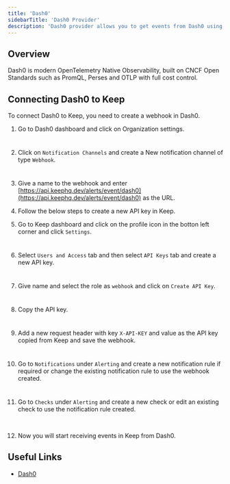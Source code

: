 ```yaml
---
title: 'Dash0'
sidebarTitle: 'Dash0 Provider'
description: 'Dash0 provider allows you to get events from Dash0 using webhooks.'
---
```


## Overview

Dash0 is modern OpenTelemetry Native Observability, built on CNCF Open Standards such as PromQL, Perses and OTLP with full cost control.

## Connecting Dash0 to Keep

To connect Dash0 to Keep, you need to create a webhook in Dash0.

1. Go to Dash0 dashboard and click on Organization settings.

<Frame width="100" height="200">
  <img height="10" src="/images/dash0-provider_1.png" />
</Frame>

2. Click on `Notification Channels` and create a New notification channel of type `Webhook`.

<Frame width="100" height="200">
  <img height="10" src="/images/dash0-provider_2.png" />
</Frame>

3. Give a name to the webhook and enter [https://api.keephq.dev/alerts/event/dash0](https://api.keephq.dev/alerts/event/dash0) as the URL.

4. Follow the below steps to create a new API key in Keep.

5. Go to Keep dashboard and click on the profile icon in the botton left corner and click `Settings`.

<Frame width="100" height="200">
  <img height="10" src="/images/keep-apikey-1.png" />
</Frame>

6. Select `Users and Access` tab and then select `API Keys` tab and create a new API key.

<Frame width="100" height="200">
  <img height="10" src="/images/keep-apikey-2.png" />
</Frame>

7. Give name and select the role as `webhook` and click on `Create API Key`.

<Frame width="100" height="200">
  <img height="10" src="/images/keep-apikey-3.png" />
</Frame>

8. Copy the API key.

<Frame width="100" height="200">
  <img height="10" src="/images/keep-apikey-4.png" />
</Frame>

9. Add a new request header with key `X-API-KEY` and value as the API key copied from Keep and save the webhook.

<Frame width="100" height="200">
  <img height="10" src="/images/dash0-provider_3.png" />
</Frame>

10. Go to `Notifications` under `Alerting` and create a new notification rule if required or change the existing notification rule to use the webhook created.

<Frame width="100" height="200">
  <img height="10" src="/images/dash0-provider_4.png" />
</Frame>

11. Go to `Checks` under `Alerting` and create a new check or edit an existing check to use the notification rule created.

<Frame width="100" height="200">
  <img height="10" src="/images/dash0-provider_5.png" />
</Frame>

<Frame width="100" height="200">
  <img height="10" src="/images/dash0-provider_6.png" />
</Frame>

12. Now you will start receiving events in Keep from Dash0.

## Useful Links

- [Dash0](https://dash0.com/)
